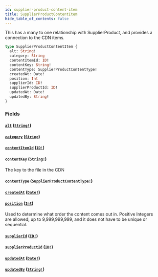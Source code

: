 ```yaml
---
id: supplier-product-content-item
title: SupplierProductContentItem
hide_table_of_contents: false
---
```



This has a many to one relationship with SupplierProduct, and provides a connection to the CDN items.

```graphql
type SupplierProductContentItem {
  alt: String!
  category: String
  contentItemId: ID!
  contentKey: String!
  contentType: SupplierProductContentType!
  createdAt: Date!
  position: Int
  supplierId: ID!
  supplierProductId: ID!
  updatedAt: Date!
  updatedBy: String!
}
```


### Fields

#### [`alt`](#) ([`String!`](/supply/api/graphql-admin/reference/scalars/string))




#### [`category`](#) ([`String`](/supply/api/graphql-admin/reference/scalars/string))




#### [`contentItemId`](#) ([`ID!`](/supply/api/graphql-admin/reference/scalars/id))




#### [`contentKey`](#) ([`String!`](/supply/api/graphql-admin/reference/scalars/string))

The key to the file in the CDN


#### [`contentType`](#) ([`SupplierProductContentType!`](/supply/api/graphql-admin/reference/enums/supplier-product-content-type))




#### [`createdAt`](#) ([`Date!`](/supply/api/graphql-admin/reference/scalars/date))




#### [`position`](#) ([`Int`](/supply/api/graphql-admin/reference/scalars/int))

Used to determine what order the content comes out in.
Positive Integers are allowed, up to 9,999,999,999, and it does not have to be unique or sequential.


#### [`supplierId`](#) ([`ID!`](/supply/api/graphql-admin/reference/scalars/id))




#### [`supplierProductId`](#) ([`ID!`](/supply/api/graphql-admin/reference/scalars/id))




#### [`updatedAt`](#) ([`Date!`](/supply/api/graphql-admin/reference/scalars/date))




#### [`updatedBy`](#) ([`String!`](/supply/api/graphql-admin/reference/scalars/string))






